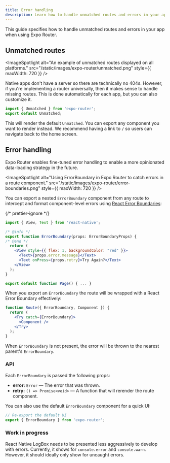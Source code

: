 ```yaml
---
title: Error handling
description: Learn how to handle unmatched routes and errors in your app when using Expo Router.
---
```



This guide specifies how to handle unmatched routes and errors in your app when using Expo Router.

## Unmatched routes

<ImageSpotlight
  alt="An example of unmatched routes displayed on all platforms."
  src="/static/images/expo-router/unmatched.png"
  style={{ maxWidth: 720 }}
/>

Native apps don't have a server so there are technically no 404s. However, if you're implementing a router universally, then it makes sense to handle missing routes. This is done automatically for each app, but you can also customize it.

```js app/[...unmatched].js
import { Unmatched } from 'expo-router';
export default Unmatched;
```

This will render the default `Unmatched`. You can export any component you want to render instead. We recommend having a link to `/` so users can navigate back to the home screen.

## Error handling

Expo Router enables fine-tuned error handling to enable a more opinionated data-loading strategy in the future.

<ImageSpotlight
  alt="Using ErrorBoundary in Expo Router to catch errors in a route component."
  src="/static/images/expo-router/error-boundaries.png"
  style={{ maxWidth: 720 }}
/>

You can export a nested `ErrorBoundary` component from any route to intercept and format component-level errors using [React Error Boundaries](https://react.dev/reference/react/Component#catching-rendering-errors-with-an-error-boundary):

{/* prettier-ignore */}
```jsx app/home.tsx
import { View, Text } from 'react-native';

/* @info */
export function ErrorBoundary(props: ErrorBoundaryProps) {
/* @end */
  return (
    <View style={{ flex: 1, backgroundColor: "red" }}>
      <Text>{props.error.message}</Text>
      <Text onPress={props.retry}>Try Again?</Text>
    </View>
  );
}

export default function Page() { ... }
```

When you export an `ErrorBoundary` the route will be wrapped with a React Error Boundary effectively:

```jsx Virtual
function Route({ ErrorBoundary, Component }) {
  return (
    <Try catch={ErrorBoundary}>
      <Component />
    </Try>
  );
}
```

When `ErrorBoundary` is not present, the error will be thrown to the nearest parent's `ErrorBoundary`.

### API

<APIBox header="ErrorBoundaryProps">

Each `ErrorBoundary` is passed the following props:

- **error:** `Error` &mdash; The error that was thrown.
- **retry:** `() => Promise<void>` &mdash; A function that will rerender the route component.

</APIBox>

<APIBox header="ErrorBoundary">

You can also use the default `ErrorBoundary` component for a quick UI:

```js app/home.tsx
// Re-export the default UI
export { ErrorBoundary } from 'expo-router';
```

</APIBox>

### Work in progress

React Native LogBox needs to be presented less aggressively to develop with errors. Currently, it shows for `console.error` and `console.warn`. However, it should ideally only show for uncaught errors.
